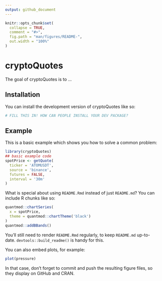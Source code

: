 ```yaml
---
output: github_document
---
```


<!-- README.md is generated from README.Rmd. Please edit that file -->

```r
knitr::opts_chunk$set(
  collapse = TRUE,
  comment = "#>",
  fig.path = "man/figures/README-",
  out.width = "100%"
)
```

# cryptoQuotes

<!-- badges: start -->
<!-- badges: end -->

The goal of cryptoQuotes is to ...

## Installation

You can install the development version of cryptoQuotes like so:

``` r
# FILL THIS IN! HOW CAN PEOPLE INSTALL YOUR DEV PACKAGE?
```

## Example

This is a basic example which shows you how to solve a common problem:

```r
library(cryptoQuotes)
## basic example code
spotPrice <- getQuote(
  ticker = 'ATOMUSDT',
  source = 'binance',
  futures = FALSE,
  interval = '30m'
)
```

What is special about using `README.Rmd` instead of just `README.md`? You can include R chunks like so:

```r
quantmod::chartSeries(
  x = spotPrice,
  theme = quantmod::chartTheme('black')
)
quantmod::addBBands()
```

You'll still need to render `README.Rmd` regularly, to keep `README.md` up-to-date. `devtools::build_readme()` is handy for this.

You can also embed plots, for example:

```r
plot(pressure)
```

In that case, don't forget to commit and push the resulting figure files, so they display on GitHub and CRAN.

